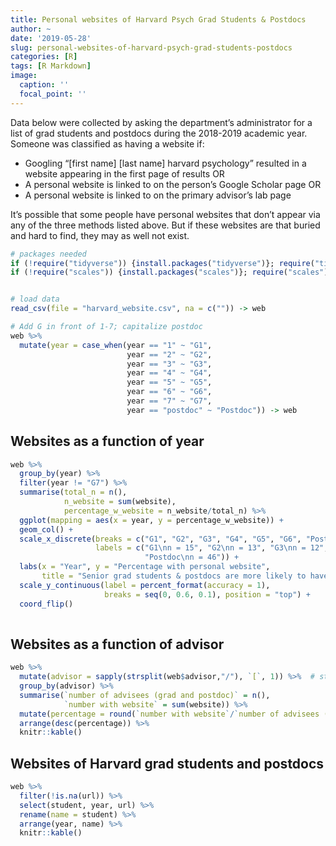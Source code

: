 ```yaml
---
title: Personal websites of Harvard Psych Grad Students & Postdocs
author: ~
date: '2019-05-28'
slug: personal-websites-of-harvard-psych-grad-students-postdocs
categories: [R]
tags: [R Markdown]
image:
  caption: ''
  focal_point: ''
---
```


Data below were collected by asking the department's administrator for a list of grad students and postdocs during the 2018-2019 academic year. Someone was classified as having a website if:

* Googling "[first name] [last name] harvard psychology" resulted in a website appearing in the first page of results OR  
* A personal website is linked to on the person's Google Scholar page OR  
* A personal website is linked to on the primary advisor's lab page  

It's possible that some people have personal websites that don't appear via any of the three methods listed above. But if these websites are that buried and hard to find, they may as well not exist.

```r

# packages needed
if (!require("tidyverse")) {install.packages("tidyverse")}; require("tidyverse")
if (!require("scales")) {install.packages("scales")}; require("scales")


# load data
read_csv(file = "harvard_website.csv", na = c("")) -> web

# Add G in front of 1-7; capitalize postdoc
web %>%
  mutate(year = case_when(year == "1" ~ "G1",
                          year == "2" ~ "G2",
                          year == "3" ~ "G3",
                          year == "4" ~ "G4",
                          year == "5" ~ "G5",
                          year == "6" ~ "G6",
                          year == "7" ~ "G7",
                          year == "postdoc" ~ "Postdoc")) -> web
```

## Websites as a function of year

```r

web %>%
  group_by(year) %>%
  filter(year != "G7") %>%
  summarise(total_n = n(), 
            n_website = sum(website), 
            percentage_w_website = n_website/total_n) %>%
  ggplot(mapping = aes(x = year, y = percentage_w_website)) + 
  geom_col() + 
  scale_x_discrete(breaks = c("G1", "G2", "G3", "G4", "G5", "G6", "Postdoc"), 
                   labels = c("G1\nn = 15", "G2\nn = 13", "G3\nn = 12", "G4\nn = 11", "G5\nn = 16", "G6\nn = 14",
                              "Postdoc\nn = 46")) + 
  labs(x = "Year", y = "Percentage with personal website", 
       title = "Senior grad students & postdocs are more likely to have personal websites") + 
  scale_y_continuous(label = percent_format(accuracy = 1), 
                     breaks = seq(0, 0.6, 0.1), position = "top") + 
  coord_flip()
  

```

## Websites as a function of advisor

```r
web %>%
  mutate(advisor = sapply(strsplit(web$advisor,"/"), `[`, 1)) %>%  # students with more than one advisor count towards just one advisor, the first one listed, which is presumably the primary advisor
  group_by(advisor) %>%
  summarise(`number of advisees (grad and postdoc)` = n(),
            `number with website` = sum(website)) %>%
  mutate(percentage = round(`number with website`/`number of advisees (grad and postdoc)`, digits = 2)) %>%
  arrange(desc(percentage)) %>%
  knitr::kable()
```

## Websites of Harvard grad students and postdocs

```r

web %>%
  filter(!is.na(url)) %>%
  select(student, year, url) %>%
  rename(name = student) %>%
  arrange(year, name) %>%
  knitr::kable()

```
